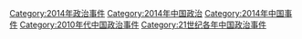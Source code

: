 [[Category:2014年政治事件|Category:2014年政治事件]]
[[Category:2014年中国政治|Category:2014年中国政治]]
[[Category:2014年中国事件|Category:2014年中国事件]]
[[Category:2010年代中国政治事件|Category:2010年代中国政治事件]]
[[Category:21世纪各年中国政治事件|Category:21世纪各年中国政治事件]]